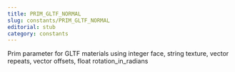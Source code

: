 ```yaml
---
title: PRIM_GLTF_NORMAL
slug: constants/PRIM_GLTF_NORMAL
editorial: stub
category: constants
---
```


<LSLConstant
	name="PRIM_GLTF_NORMAL"
	type="integer"
	value="45"
/>

Prim parameter for GLTF materials using integer face, string texture, vector repeats, vector offsets, float rotation_in_radians
